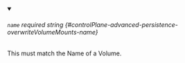 
<details className="config-field" data-expandable="false" open>
<summary>

###### `name` <span className="config-field-required" data-required="false">required</span> <span className="config-field-type">string</span> <span className="config-field-default"></span> <span className="config-field-enum"></span> {#controlPlane-advanced-persistence-overwriteVolumeMounts-name}

This must match the Name of a Volume.

</summary>



</details>
